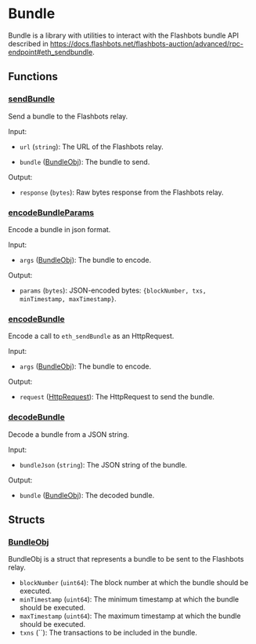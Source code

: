 # Bundle

Bundle is a library with utilities to interact with the Flashbots bundle API described in https://docs.flashbots.net/flashbots-auction/advanced/rpc-endpoint#eth_sendbundle.

## Functions

### [sendBundle](https://github.com/flashbots/suave-std/tree/main/src/protocols/Bundle.sol#L30)

Send a bundle to the Flashbots relay.

Input:

- `url` (`string`): The URL of the Flashbots relay.

- `bundle` ([BundleObj](#bundleobj)): The bundle to send.

Output:

- `response` (`bytes`): Raw bytes response from the Flashbots relay.

### [encodeBundleParams](https://github.com/flashbots/suave-std/tree/main/src/protocols/Bundle.sol#L39)

Encode a bundle in json format.

Input:

- `args` ([BundleObj](#bundleobj)): The bundle to encode.

Output:

- `params` (`bytes`): JSON-encoded bytes: `{blockNumber, txs, minTimestamp, maxTimestamp}`.

### [encodeBundle](https://github.com/flashbots/suave-std/tree/main/src/protocols/Bundle.sol#L61)

Encode a call to `eth_sendBundle` as an HttpRequest.

Input:

- `args` ([BundleObj](#bundleobj)): The bundle to encode.

Output:

- `request` ([HttpRequest](../suavelib/Suave.sol#httprequest)): The HttpRequest to send the bundle.

### [decodeBundle](https://github.com/flashbots/suave-std/tree/main/src/protocols/Bundle.sol#L90)

Decode a bundle from a JSON string.

Input:

- `bundleJson` (`string`): The JSON string of the bundle.

Output:

- `bundle` ([BundleObj](#bundleobj)): The decoded bundle.

## Structs

### [BundleObj](https://github.com/flashbots/suave-std/tree/main/src/protocols/Bundle.sol#L16)

BundleObj is a struct that represents a bundle to be sent to the Flashbots relay.

- `blockNumber` (`uint64`): The block number at which the bundle should be executed.
- `minTimestamp` (`uint64`): The minimum timestamp at which the bundle should be executed.
- `maxTimestamp` (`uint64`): The maximum timestamp at which the bundle should be executed.
- `txns` (``): The transactions to be included in the bundle.
